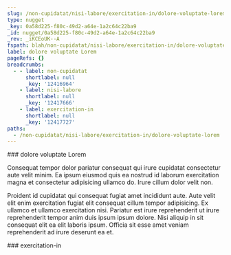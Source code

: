 ```yaml
---
slug: /non-cupidatat/nisi-labore/exercitation-in/dolore-voluptate-lorem
type: nugget
_key: 0a58d225-f80c-49d2-a64e-1a2c64c22ba9
_id: nugget/0a58d225-f80c-49d2-a64e-1a2c64c22ba9
_rev: _iKCEoUK--A
fspath: blah/non-cupidatat/nisi-labore/exercitation-in/dolore-voluptate-lorem.md
label: dolore voluptate Lorem
pageRefs: {}
breadcrumbs:
  - - label: non-cupidatat
      shortlabel: null
      _key: '12416964'
    - label: nisi-labore
      shortlabel: null
      _key: '12417666'
    - label: exercitation-in
      shortlabel: null
      _key: '12417727'
paths:
  - /non-cupidatat/nisi-labore/exercitation-in/dolore-voluptate-lorem
---
```


<NuggetArea>
<Nugget slug="/non-cupidatat/nisi-labore/exercitation-in/dolore-voluptate-lorem" type="nugget" _key="0a58d225-f80c-49d2-a64e-1a2c64c22ba9" _id="nugget/0a58d225-f80c-49d2-a64e-1a2c64c22ba9" _rev="_iKCEoUK--A" fspath="blah/non-cupidatat/nisi-labore/exercitation-in/dolore-voluptate-lorem.md" label="dolore voluptate Lorem" paths="/non-cupidatat/nisi-labore/exercitation-in/dolore-voluptate-lorem">
<NuggetBody>
### dolore voluptate Lorem

Consequat tempor dolor pariatur consequat qui irure cupidatat consectetur aute velit minim. Ea ipsum eiusmod quis ea nostrud id laborum exercitation magna et consectetur adipisicing ullamco do. Irure cillum dolor velit non.

Proident id cupidatat qui consequat fugiat amet incididunt aute. Aute velit elit enim exercitation fugiat elit consequat cillum tempor adipisicing. Ex ullamco et ullamco exercitation nisi. Pariatur est irure reprehenderit ut irure reprehenderit tempor anim duis ipsum ipsum dolore. Nisi aliquip in sit consequat elit ea elit laboris ipsum. Officia sit esse amet veniam reprehenderit ad irure deserunt ea et.

</NuggetBody>
<Breadcrumbs>
<Crumbs>
<Crumb _key="12416964" label="non-cupidatat" /><Crumb _key="12417666" label="nisi-labore" /><Crumb _key="12417727" label="exercitation-in" />
</Crumbs>
</Breadcrumbs>
</Nugget>

<NuggetsInbound>
</NuggetsInbound>
<NuggetsOutbound>
</NuggetsOutbound>
</NuggetArea>
<PassagesInbound>
<Passage direction="inbound" type="passage" _key="12417727" _id="passage/12417727" _rev="_iKCEoUK---" label="exercitation-in" passage="exercitation-in" fspath="blah/non-cupidatat/nisi-labore/exercitation-in" paths="/non-cupidatat/nisi-labore/exercitation-in" slug="/non-cupidatat/nisi-labore/exercitation-in">
<NuggetBody>
### exercitation-in

</NuggetBody>
<Breadcrumbs>
<Crumbs>
<Crumb _key="12416964" label="non-cupidatat" /><Crumb _key="12417666" label="nisi-labore" />
</Crumbs>
</Breadcrumbs>
</Passage>

</PassagesInbound>
<PassagesOutbound>
</PassagesOutbound>